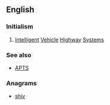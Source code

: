 ==English==

===Initialism===
{{rfc-header|Initialism}}
{{head|en|initialism}}

# {{label|en|transport}} [[intelligent|Intelligent]] [[vehicle|Vehicle]] [[highway|Highway]] [[systems|Systems]]

===See also===
* [[APTS]]

===Anagrams===
* [[shiv#English|shiv]]